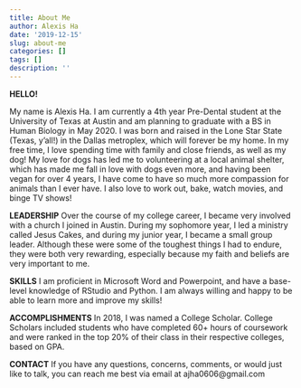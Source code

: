 ```yaml
---
title: About Me
author: Alexis Ha
date: '2019-12-15'
slug: about-me
categories: []
tags: []
description: ''
---
```


**HELLO!**

My name is Alexis Ha. I am currently a 4th year Pre-Dental student at the University of Texas at Austin and am planning to graduate with a BS in Human Biology in May 2020. I was born and raised in the Lone Star State (Texas, y'all!) in the Dallas metroplex, which will forever be my home. In my free time, I love spending time with family and close friends, as well as my dog! My love for dogs has led me to volunteering at a local animal shelter, which has made me fall in love with dogs even more, and having been vegan for over 4 years, I have come to have so much more compassion for animals than I ever have. I also love to work out, bake, watch movies, and binge TV shows!

**LEADERSHIP**
Over the course of my college career, I became very involved with a church I joined in Austin. During my sophomore year, I led a ministry called Jesus Cakes, and during my junior year, I became a small group leader. Although these were some of the toughest things I had to endure, they were both very rewarding, especially because my faith and beliefs are very important to me.

**SKILLS**
I am proficient in Microsoft Word and Powerpoint, and have a base-level knowledge of RStudio and Python. I am always willing and happy to be able to learn more and improve my skills!

**ACCOMPLISHMENTS**
In 2018, I was named a College Scholar. College Scholars included students who have completed 60+ hours of coursework and were ranked in the top 20% of their class in their respective colleges, based on GPA.

**CONTACT**
If you have any questions, concerns, comments, or would just like to talk, you can reach me best via email at ajha0606@gmail.com


